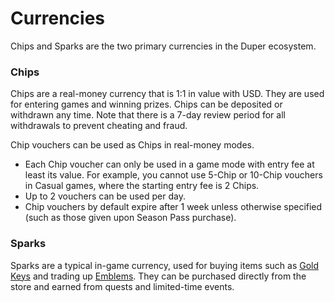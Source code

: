 # Currencies

Chips and Sparks are the two primary currencies in the Duper ecosystem.

### Chips

Chips are a real-money currency that is 1:1 in value with USD. They are used for entering games and winning prizes. Chips can be deposited or withdrawn any time. Note that there is a 7-day review period for all withdrawals to prevent cheating and fraud.

Chip vouchers can be used as Chips in real-money modes.
- Each Chip voucher can only be used in a game mode with entry fee at least its value. For example, you cannot use 5-Chip or 10-Chip vouchers in Casual games, where the starting entry fee is 2 Chips.
- Up to 2 vouchers can be used per day.
- Chip vouchers by default expire after 1 week unless otherwise specified (such as those given upon Season Pass purchase).

### Sparks

Sparks are a typical in-game currency, used for buying items such as [Gold Keys](./lootboxes#how-to-open-a-lootbox) and trading up [Emblems](./emblems#emblem-merging-trade-up). They can be purchased directly from the store and earned from quests and limited-time events.
